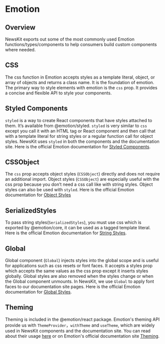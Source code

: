 

# Emotion

## Overview
NewsKit exports out some of the most commonly used Emotion functions/types/components to help consumers build custom components where needed. 

## CSS
The css function in Emotion accepts styles as a template literal, object, or array of objects and returns a class name. It is the foundation of emotion.
The primary way to style elements with emotion is the `css` prop. It provides a concise and flexible API to style your components.

## Styled Components
`styled` is a way to create React components that have styles attached to them. It’s available from @emotion/styled. 
`styled` is very similar to `css` except you call it with an HTML tag or React component and then call that with a template literal for string styles or a regular function call for object styles.
NewsKit uses `styled` in both the components and the documentation site. Here is the official Emotion documentation for [Styled Components](https://emotion.sh/docs/styled).

## CSSObject
The `css` prop accepts object styles (`CSSObject`) directly and does not require an additional import. Object styles (`CSSObject`) are especially useful with the css prop because you don’t need a css call like with string styles.
Object styles can also be used with `styled`. Here is the official Emotion documentation for [Object Styles](https://emotion.sh/docs/css-prop)

## SerializedStyles
To pass string styles(`SerializedStyles`), you must use css which is exported by @emotion/core, it can be used as a tagged template literal.
Here is the official Emotion documentation for [String Styles](https://emotion.sh/docs/css-prop).

## Global
Global component (`Global`) injects styles into the global scope and is useful for applications such as css resets or font faces.
It accepts a styles prop which accepts the same values as the css prop except it inserts styles globally. Global styles are also removed when the styles change or when the Global component unmounts.
In NewsKit, we use `Global` to apply font faces to our documentation site pages. Here is the official Emotion documentation for [Global Styles](https://emotion.sh/docs/globals).

## Theming
Theming is included in the @emotion/react package. Emotion's theming API provide us with `ThemeProvider`，`withTheme` and `useTheme`, which are widely used in NewsKit components and the documentation site. 
You can read about their usage [here](https://www.newskit.co.uk/theming/using-a-theme) or on Emotion's official documentation site [Theming](https://emotion.sh/docs/theming#api).